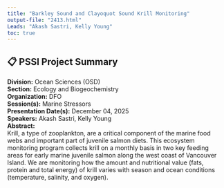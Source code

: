 ```yaml
---
title: "Barkley Sound and Clayoquot Sound Krill Monitoring"
output-file: "2413.html"
Leads: "Akash Sastri, Kelly Young"
toc: true
---
```


## 📋 PSSI Project Summary

**Division:** Ocean Sciences (OSD)  
**Section:** Ecology and Biogeochemistry   
**Organization:** DFO  
**Session(s):** Marine Stressors  
**Presentation Date(s):** December 04, 2025  
**Speakers:** Akash Sastri, Kelly Young  
**Abstract:**  
Krill, a type of zooplankton, are a critical component of the marine food webs and important part of juvenile salmon diets. This ecosystem monitoring program collects krill on a monthly basis in two key feeding areas for early marine juvenile salmon along the west coast of Vancouver Island. We are monitoring how the amount and nutritional value (fats, protein and total energy) of krill varies with season and ocean conditions (temperature, salinity, and oxygen).    


